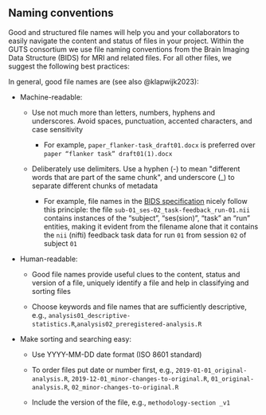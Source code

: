 ## Naming conventions

Good and structured file names will help you and your collaborators to easily navigate the content and status of files in your project. Within the GUTS consortium we use file naming conventions from the Brain Imaging Data Structure (BIDS) for MRI and related files. For all other files, we suggest the following best practices:

In general, good file names are (see also @klapwijk2023):

-   Machine-readable:

    -   Use not much more than letters, numbers, hyphens and underscores. Avoid spaces, punctuation, accented characters, and case sensitivity

        -   For example, `paper_flanker-task_draft01.docx` is preferred over `paper “flanker task” draft01(1).docx`

    -   Deliberately use delimiters. Use a hyphen (-) to mean \"different words that are part of the same chunk\", and underscore (\_) to separate different chunks of metadata

        -   For example, file names in the [BIDS specification](https://bids.neuroimaging.io/) nicely follow this principle: the file `sub-01_ses-02_task-feedback_run-01.nii` contains instances of the "subject", "ses(sion)", "task" an "run" entities, making it evident from the filename alone that it contains the `nii` (nifti) feedback task data for run `01` from session `02` of subject `01`

-   Human-readable:

    -   Good file names provide useful clues to the content, status and version of a file, uniquely identify a file and help in classifying and sorting files

    -   Choose keywords and file names that are sufficiently descriptive, e.g., `analysis01_descriptive-statistics.R`,`analysis02_preregistered-analysis.R`

-   Make sorting and searching easy:

    -   Use YYYY-MM-DD date format (ISO 8601 standard)

    -   To order files put date or number first, e.g., `2019-01-01_original-analysis.R`, `2019-12-01_minor-changes-to-original.R`, `01_original-analysis.R`, `02_minor-changes-to-original.R`

    -   Include the version of the file, e.g., `methodology-section _v1`

